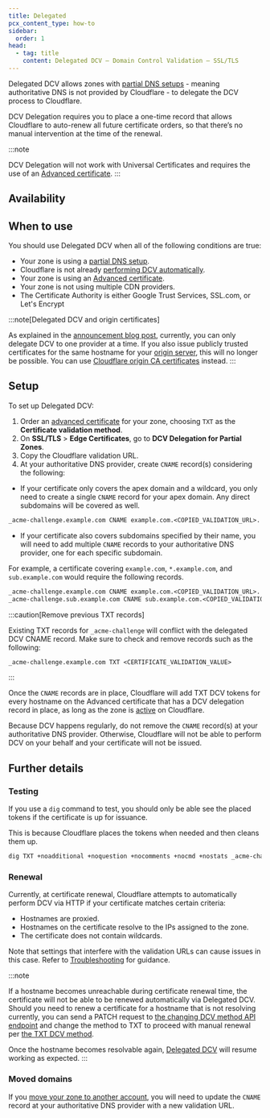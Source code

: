 ```yaml
---
title: Delegated
pcx_content_type: how-to
sidebar:
  order: 1
head:
  - tag: title
    content: Delegated DCV — Domain Control Validation — SSL/TLS
---
```



Delegated DCV allows zones with [partial DNS setups](/dns/zone-setups/partial-setup/) - meaning authoritative DNS is not provided by Cloudflare - to delegate the DCV process to Cloudflare.

DCV Delegation requires you to place a one-time record that allows Cloudflare to auto-renew all future certificate orders, so that there’s no manual intervention at the time of the renewal.

:::note

DCV Delegation will not work with Universal Certificates and requires the use of an [Advanced certificate](/ssl/edge-certificates/advanced-certificate-manager/).
:::

## Availability

<FeatureTable id="ssl.delegated_dcv" />

## When to use

You should use Delegated DCV when all of the following conditions are true:

- Your zone is using a [partial DNS setup](/dns/zone-setups/partial-setup/).
- Cloudflare is not already [performing DCV automatically](/ssl/edge-certificates/changing-dcv-method/).
- Your zone is using an [Advanced certificate](/ssl/edge-certificates/advanced-certificate-manager/).
- Your zone is not using multiple CDN providers.
- The Certificate Authority is either Google Trust Services, SSL.com, or Let's Encrypt

:::note[Delegated DCV and origin certificates]

As explained in the [announcement blog post](https://blog.cloudflare.com/introducing-dcv-delegation/), currently, you can only delegate DCV to one provider at a time. If you also issue publicly trusted certificates for the same hostname for your [origin server](/ssl/concepts/#origin-certificate), this will no longer be possible. You can use [Cloudflare origin CA certificates](/ssl/origin-configuration/origin-ca/) instead.
:::

## Setup

To set up Delegated DCV:

1. Order an [advanced certificate](/ssl/edge-certificates/advanced-certificate-manager/manage-certificates/) for your zone, choosing `TXT` as the **Certificate validation method**.
2. On **SSL/TLS** > **Edge Certificates**, go to **DCV Delegation for Partial Zones**.
3. Copy the Cloudflare validation URL.
4. At your authoritative DNS provider, create `CNAME` record(s) considering the following:

- If your certificate only covers the apex domain and a wildcard, you only need to create a single `CNAME` record for your apex domain. Any direct subdomains will be covered as well.

<Example>

```txt
_acme-challenge.example.com CNAME example.com.<COPIED_VALIDATION_URL>.
```

</Example>

- If your certificate also covers subdomains specified by their name, you will need to add multiple `CNAME` records to your authoritative DNS provider, one for each specific subdomain.

<Example>

For example, a certificate covering `example.com`, `*.example.com`, and `sub.example.com` would require the following records.

```txt
_acme-challenge.example.com CNAME example.com.<COPIED_VALIDATION_URL>.
_acme-challenge.sub.example.com CNAME sub.example.com.<COPIED_VALIDATION_URL>.
```

</Example>

:::caution[Remove previous TXT records]

Existing TXT records for `_acme-challenge` will conflict with the delegated DCV CNAME record. Make sure to check and remove records such as the following:

```txt
_acme-challenge.example.com TXT <CERTIFICATE_VALIDATION_VALUE>
```

:::

Once the `CNAME` records are in place, Cloudflare will add TXT DCV tokens for every hostname on the Advanced certificate that has a DCV delegation record in place, as long as the zone is [active](/dns/zone-setups/reference/domain-status/) on Cloudflare.

Because DCV happens regularly, do not remove the `CNAME` record(s) at your authoritative DNS provider. Otherwise, Cloudflare will not be able to perform DCV on your behalf and your certificate will not be issued.

## Further details

### Testing

If you use a `dig` command to test, you should only be able see the placed tokens if the certificate is up for issuance.

This is because Cloudflare places the tokens when needed and then cleans them up.

```sh
dig TXT +noadditional +noquestion +nocomments +nocmd +nostats _acme-challenge.example.com. @1.1.1.1_acme-challenge.example.com. 3600    IN    CNAME    example.com.<COPIED_VALIDATION_URL>
```

### Renewal

Currently, at certificate renewal, Cloudflare attempts to automatically perform DCV via HTTP if your certificate matches certain criteria:

- Hostnames are proxied.
- Hostnames on the certificate resolve to the IPs assigned to the zone.
- The certificate does not contain wildcards.

Note that settings that interfere with the validation URLs can cause issues in this case. Refer to [Troubleshooting](/ssl/edge-certificates/changing-dcv-method/troubleshooting/) for guidance.

:::note

If a hostname becomes unreachable during certificate renewal time, the certificate will not be able to be renewed automatically via Delegated DCV. Should you need to renew a certificate for a hostname that is not resolving currently, you can send a PATCH request to [the changing DCV method API endpoint](/api/resources/ssl/subresources/verification/methods/edit/) and change the method to TXT to proceed with manual renewal per [the TXT DCV method](/ssl/edge-certificates/changing-dcv-method/methods/txt/).

Once the hostname becomes resolvable again, [Delegated DCV](/ssl/edge-certificates/changing-dcv-method/methods/delegated-dcv/) will resume working as expected.
:::

### Moved domains

If you [move your zone to another account](/fundamentals/setup/manage-domains/move-domain/), you will need to update the `CNAME` record at your authoritative DNS provider with a new validation URL.
